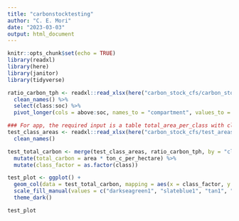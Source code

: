 ```yaml
---
title: "carbonstocktesting"
author: "C. E. Mori"
date: "2023-03-03"
output: html_document
---
```


```r
knitr::opts_chunk$set(echo = TRUE)
library(readxl)
library(here)
library(janitor)
library(tidyverse)

ratio_carbon_tph <- readxl::read_xlsx(here("carbon_stock_cfs/carbon_storage_ton_C_per_hectare.xlsx")) %>% 
  clean_names() %>% 
  select(class:soc) %>% 
  pivot_longer(cols = above:soc, names_to = "compartment", values_to = "ton_c_per_hectare")

### For app, the required input is a table total_area_per_class with class and total area! Below is just a test df.
test_class_areas <- readxl::read_xlsx(here("carbon_stock_cfs/test_areas.xlsx")) %>% 
  clean_names()

test_total_carbon <- merge(test_class_areas, ratio_carbon_tph, by = "class") %>% 
  mutate(total_carbon = area * ton_c_per_hectare) %>% 
  mutate(class_factor = as.factor(class))
```

```r
test_plot <- ggplot() +
  geom_col(data = test_total_carbon, mapping = aes(x = class_factor, y = total_carbon, fill = compartment)) +
  scale_fill_manual(values = c("darkseagreen1", "slateblue1", "tan1", "lightgoldenrod1", "thistle1")) +
  theme_dark()

test_plot
```

